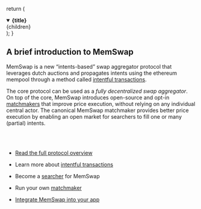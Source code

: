  return (
    <details
      open
      className="last-of-type:mb-0 rounded-lg bg-neutral-50 dark:bg-neutral-800 p-2 mt-4"
    >
      <summary>
        <strong className="text-lg">{title}</strong>
      </summary>
      <div className="nx-p-2">{children}</div>
    </details>
  );
}

## A brief introduction to MemSwap

MemSwap is a new “intents-based” swap aggregator protocol that leverages dutch auctions and propagates intents using the ethereum mempool through a method called [intentful transactions](/intentfultransactions).

The core protocol can be used as a _fully decentralized swap aggregator_. On top of the core, MemSwap introduces open-source and opt-in [matchmakers](/matchmakers) that improve price execution, without relying on any individual central actor. The canonical MemSwap matchmaker provides better price execution by enabling an open market for searchers to fill one or many (partial) intents.

<br />
<br />

<FAQBox title="Want to learn more?">

- [Read the full protocol overview](/index)

- Learn more about [intentful transactions](/intentfultransactions)

- Become a [searcher](/searchers) for MemSwap

- Run your own [matchmaker](/matchmakers)

- [Integrate MemSwap into your app](/integrating)

</FAQBox>

